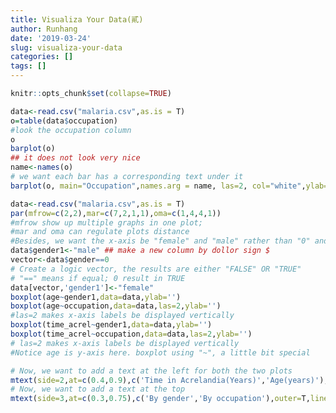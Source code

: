 ```yaml
---
title: Visualiza Your Data(貳)
author: Runhang
date: '2019-03-24'
slug: visualiza-your-data
categories: []
tags: []
---
```


   ```r
knitr::opts_chunk$set(collapse=TRUE)
```

```r
data<-read.csv("malaria.csv",as.is = T)
o=table(data$occupation) 
#look the occupation column
o
barplot(o) 
## it does not look very nice
name<-names(o) 
# we want each bar has a corresponding text under it
barplot(o, main="Occupation",names.arg = name, las=2, col="white",ylab="Number of people")
```

```r
data<-read.csv("malaria.csv",as.is = T)
par(mfrow=c(2,2),mar=c(7,2,1,1),oma=c(1,4,4,1))
#mfrow show up multiple graphs in one plot; 
#mar and oma can regulate plots distance
#Besides, we want the x-axis be "female" and "male" rather than "0" and "1"
data$gender1<-"male" ## make a new column by dollor sign $
vector<-data$gender==0  
# Create a logic vector, the results are either "FALSE" OR "TRUE"
# "==" means if equal; 0 result in TRUE
data[vector,'gender1']<-"female" 
boxplot(age~gender1,data=data,ylab='')
boxplot(age~occupation,data=data,las=2,ylab='') 
#las=2 makes x-axis labels be displayed vertically
boxplot(time_acrel~gender1,data=data,ylab='')
boxplot(time_acrel~occupation,data=data,las=2,ylab='') 
# las=2 makes x-axis labels be displayed vertically
#Notice age is y-axis here. boxplot using "~", a little bit special

# Now, we want to add a text at the left for both the two plots
mtext(side=2,at=c(0.4,0.9),c('Time in Acrelandia(Years)','Age(years)'),outer=T,line = 2)
# Now, we want to add a text at the top
mtext(side=3,at=c(0.3,0.75),c('By gender','By occupation'),outer=T,line = 2)
```



